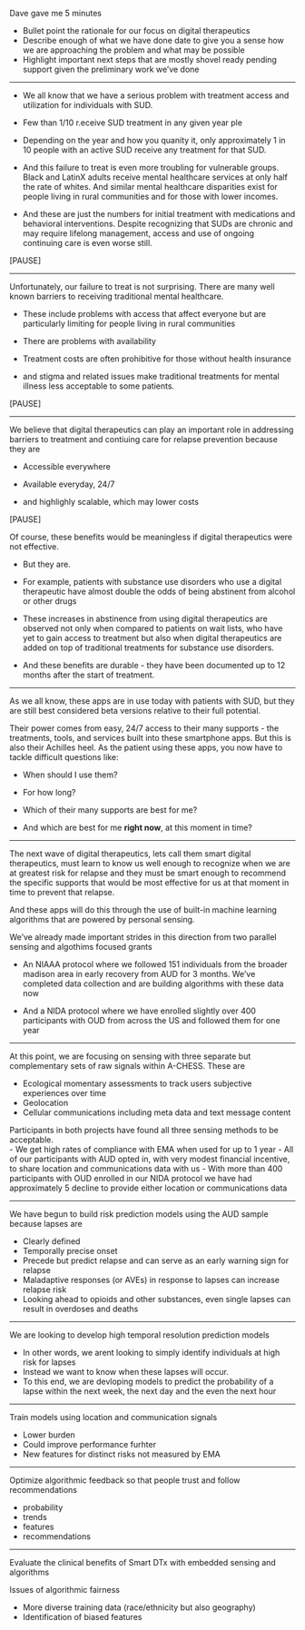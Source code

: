 Dave gave me 5 minutes

- Bullet point the rationale for our focus on digital therapeutics 
- Describe enough of what we have done date to give you a sense how we are approaching the problem and what may be possible
- Highlight important next steps that are mostly shovel ready pending support given the preliminary work we've done

-----

- We all know that we have a serious problem with treatment access and utilization for individuals with SUD.

- Few than 1/10 r.eceive SUD treatment in any given year
ple 
- Depending on the year and how you quanity it, only approximately 1 in 10 people with an active SUD receive any treatment for that SUD. 

- And this failure to treat is even more troubling for vulnerable groups.  Black and LatinX adults receive mental healthcare services at only half the rate of whites.  And similar mental healthcare disparities exist for people living in rural communities and for those with lower incomes.

- And these are just the numbers for initial treatment with medications and behavioral interventions.   Despite recognizing that SUDs are chronic and may require lifelong management, access and use of ongoing continuing care is even worse still.

[PAUSE]

-----

Unfortunately, our failure to treat is not surprising.  There are many well known barriers to receiving traditional mental healthcare.

- These include problems with access that affect everyone but are particularly limiting for people living in rural communities

- There are problems with availability

- Treatment costs are often prohibitive for those without health insurance 

- and stigma and related issues make traditional treatments for mental illness less acceptable to some patients.  

[PAUSE]

-----

We believe that digital therapeutics can play an important role in addressing barriers to treatment and contiuing care for relapse prevention because they are 

- Accessible everywhere

- Available everyday, 24/7

- and highlighly scalable, which may lower costs

[PAUSE]

Of course, these benefits would be meaningless if digital therapeutics were not effective.

- But they are.

- For example, patients with substance use disorders who use a digital therapeutic have almost double the odds of being abstinent from alcohol or other drugs

- These increases in abstinence from using digital therapeutics are observed not only when compared to patients on wait lists, who have yet to gain access to treatment but also when digital therapeutics are added on top of traditional treatments for substance use disorders.

- And these benefits are durable - they have been documented up to 12 months after the start of treatment.  

<!-- where to add ref to Dave and center at the forefront of this work over decades -->

-----

As we all know, these apps are in use today with patients with SUD, but they are still best considered beta versions relative to their full potential. 

Their power comes from easy, 24/7 access to their many supports - the treatments, tools, and services built into these smartphone apps. But this is also their Achilles heel. As the patient using these apps, you now have to tackle difficult questions like:

- When should I use them?

- For how long?

- Which of their many supports are best for me?

- And which are best for me **right now**, at this moment in time?

-----

The next wave of digital therapeutics, lets call them smart digital therapeutics, must learn to know us well enough to recognize when we are at greatest risk for relapse and they must be smart enough to recommend the specific supports that would be most effective for us at that moment in time to prevent that relapse.

And these apps will do this through the use of built-in machine learning algorithms that are powered by personal sensing.

We've already made important strides in this direction from two parallel sensing and algothims focused grants

- An NIAAA protocol where we followed 151 individuals from the broader madison area in early recovery from AUD for 3 months.  We've completed data collection and are building algorithms with these data now

- And a NIDA protocol where we have enrolled slightly over 400 participants with OUD from across the US and followed them for one year

-----

At this point, we are focusing on sensing with three separate but complementary sets of raw signals within A-CHESS.  These are

- Ecological momentary assessments to track users subjective experiences over time
- Geolocation
- Cellular communications including meta data and text message content


Participants in both projects have found all three sensing methods to be acceptable.  
 - We get high rates of compliance with EMA when used for up to 1 year
 - All of our participants with AUD opted in, with very modest financial incentive, to share location and communications data with us
 - With more than 400 participants with OUD enrolled in our NIDA protocol we have had approximately 5 decline to provide either location or communications data

-----

We have begun to build risk prediction models using the AUD sample because lapses are

- Clearly defined
- Temporally precise onset
- Precede but predict relapse and can serve as an early warning sign for relapse
- Maladaptive responses (or AVEs) in response to lapses can increase relapse risk
- Looking ahead to opioids and other substances, even single lapses can result in overdoses and deaths

-----

We are looking to develop high temporal resolution prediction models

- In other words, we arent looking to simply identify individuals at high risk for lapses 
- Instead we want to know when these lapses will occur.  
- To this end, we are devloping models to predict the probability of a lapse within the next week, the next day and the even the next hour

-----

Train models using location and communication signals

- Lower burden
- Could improve performance furhter
- New features for distinct risks not measured by EMA

-----

Optimize algorithmic feedback so that people trust and follow recommendations

- probability
- trends
- features
- recommendations

-----

Evaluate the clinical benefits of Smart DTx with embedded sensing and algorithms



Issues of algorithmic fairness

- More diverse training data (race/ethnicity but also geography)
- Identification of biased features